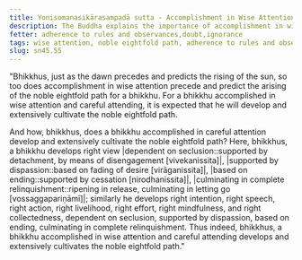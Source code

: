 ```yaml
---
title: Yonisomanasikārasampadā sutta - Accomplishment in Wise Attention
description: The Buddha explains the importance of accomplishment in wise attention in the development and cultivation of the noble eightfold path.
fetter: adherence to rules and observances,doubt,ignorance
tags: wise attention, noble eightfold path, adherence to rules and observances, sn, sn45-56, sn45, careful attending, right view, collectedness
slug: sn45.55
---
```


"Bhikkhus, just as the dawn precedes and predicts the rising of the sun, so too does accomplishment in wise attention precede and predict the arising of the noble eightfold path for a bhikkhu. For a bhikkhu accomplished in wise attention and careful attending, it is expected that he will develop and extensively cultivate the noble eightfold path.

And how, bhikkhus, does a bhikkhu accomplished in careful attention develop and extensively cultivate the noble eightfold path? Here, bhikkhus, a bhikkhu develops right view |dependent on seclusion::supported by detachment, by means of disengagement [vivekanissita]|, |supported by dispassion::based on fading of desire [virāganissita]|, |based on ending::supported by cessation [nirodhanissita]|, |culminating in complete relinquishment::ripening in release, culminating in letting go [vossaggapariṇāmī]|; similarly he develops right intention, right speech, right action, right livelihood, right effort, right mindfulness, and right collectedness, dependent on seclusion, supported by dispassion, based on ending, culminating in complete relinquishment. Thus indeed, bhikkhus, a bhikkhu accomplished in wise attention and careful attending develops and extensively cultivates the noble eightfold path."